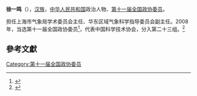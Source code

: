'''徐一鸣'''（{{bd|1943年||}}），[[汉族|汉族]]，[[中华人民共和国|中华人民共和国]]政治人物、[[第十一届全国政协委员|第十一届全国政协委员]]。

担任上海市气象局学术委员会主任、华东区域气象科学指导委员会副主任。2008年，当选第十一届全国政协委员<ref>{{cite news|title=第十一届全国政协委员名单|url=http://www.indaa.com.cn/zt/2009qglh/zxzs/200903/t20090303_127573.html|accessdate=2013-04-09|newspaper=新华社北京1月25日电 中国人民政治协商会议第十一届全国委员会委员名单(共2237人，2008年1月25日政协第十届全国委员会常务委员会第二十次会议通过)|date=2008年1月25日|deadurl=yes|archiveurl=https://web.archive.org/web/20130928014403/http://www.indaa.com.cn/zt/2009qglh/zxzs/200903/t20090303_127573.html|archivedate=2013年9月28日|df=}}</ref>，代表中国科学技术协会，分入第二十三组。<ref>{{cite news|title=全国政协信息-徐一鸣|url=http://www.cppcc.gov.cn/CMS/wylibary/showJcwyxtInfoWylibary.action?tabJcwyxt.guid=11W0007850&wytype=wjwy|accessdate=2013-04-11|newspaper=全国政协委员会|archive-date=2019-05-20|archive-url=https://web.archive.org/web/20190520125842/http://www.cppcc.gov.cn/CMS/wylibary/showJcwyxtInfoWylibary.action?tabJcwyxt.guid=11W0007850&wytype=wjwy}}</ref>

==參考文獻==
{{reflist}}
{{中国政治人物小作品}}

[[Category:第十一届全国政协委员|Category:第十一届全国政协委员]]